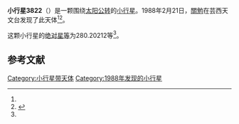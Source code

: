 {{Infobox planet
| bgcolour = #FFFFC0
| name = 3822 Segovia
| symbol = 
| image = 
| caption = 
| discovery = yes
| discovery_ref = 
| discoverer = [[關勉|關勉]]
| discovery_site = [[芸西天文台|芸西天文台]] 
| discovered = 1988年2月21日
| designations = yes
| mp_name = 
| named_after = 
| alt_names = 1988 DP1/ 1962 ST / 1976 YE2 / 1979 UP / 1986 WV9
| mp_category = [[主带小行星|主带小行星]]
| orbit_ref = <ref name="a">[http://ssd.jpl.nasa.gov/sbdb.cgi?sstr=3822 3822 Segovia] {{Wayback|url=http://ssd.jpl.nasa.gov/sbdb.cgi?sstr=3822 |date=20200917235114 }}，小行星數據庫瀏覽器（JPL Small-Body Database Browser）－[[美国国家航空航天局|美国国家航空航天局]]喷气推进实验室</ref>
| epoch = 2456400.5 (2013年4月18日更新)
| aphelion = {{convert|2.5375744|AU|km|3|abbr=on|lk=out}}
| perihelion = {{convert|2.0006844|AU|km|3|abbr=on}}
| semimajor = {{convert|2.2691294|AU|km|3|abbr=on}}
| eccentricity = 0.1183031
| period = 1248.496472 [[日|日]]<br />3.42[[儒略年|儒略年]]
| avg_speed = 
| inclination = 2.56011
| asc_node = 335.93187
| mean_anomaly = 
| arg_peri = 280.20212
| satellites = 
| physical_characteristics = yes
| dimensions = 
| mass = 
| density = 
| surface_grav = 
| escape_velocity = 
| sidereal_day = 
| axial_tilt = 
| pole_ecliptic_lat = 
| pole_ecliptic_lon = 
| albedo = 
| temperatures= 
| temp_name1 = 
| mean_temp_1 = 
| max_temp_1 = 
| temp_name2 = 
| max_temp_2 = 
| spectral_type = 
| abs_magnitude = 280.20212
}}

'''小行星3822'''（{{lang-en|3822 Segovia}}）是一颗围绕[[太阳|太阳]][[公转|公转]]的[[小行星|小行星]]。1988年2月21日，[[關勉|關勉]]在芸西天文台发现了此天体<ref name="a" /><ref>{{cite news|title=小行星列表|url=http://cfa-www.harvard.edu/iau/lists/NumberedMPs.txt|accessdate=2013-07-08|newspaper=哈佛大学|archive-date=2008-05-17|archive-url=https://web.archive.org/web/20080517010638/http://cfa-www.harvard.edu/iau/lists/NumberedMPs.txt|dead-url=no}}</ref>。

这颗小行星的[[绝对星等|绝对星等]]为280.20212等<ref name="a" />。

==参考文献==
{{reflist}}
{{Minor Planet Number|[[小行星3821|小行星3821]]|[[小行星3823|小行星3823]]}}

{{小天体}}

[[Category:小行星带天体|Category:小行星带天体]]
[[Category:1988年发现的小行星|Category:1988年发现的小行星]]

{{asteroid-stub}}